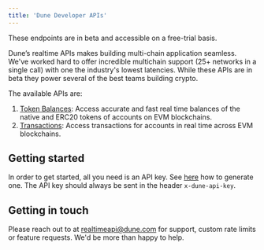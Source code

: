 ```yaml
---
title: 'Dune Developer APIs'
---
```

<Note> 
These endpoints are in beta and accessible on a free-trial basis.
</Note>

Dune’s realtime APIs makes building multi-chain application seamless. We've worked hard to offer incredible multichain support (25+ networks in a single call)
with one the industry's lowest latencies. While these APIs are in beta they power several of the best teams building crypto.

The available APIs are:

1. [Token Balances](./balance): Access accurate and fast real time balances of the native and ERC20 tokens of accounts on EVM blockchains.
2. [Transactions](./transactions): Access transactions for accounts in real time across EVM blockchains.


## Getting started
In order to get started, all you need is an API key. See [here](/api-reference/overview/authentication#generate-an-api-key) how to generate one.
The API key should always be sent in the header `x-dune-api-key`.


## Getting in touch
Please reach out to at realtimeapi@dune.com for support, custom rate limits or feature requests. We'd be more than happy to help.
